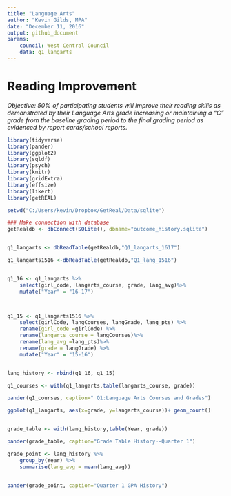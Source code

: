 ```yaml
---
title: "Language Arts"
author: "Kevin Gilds, MPA"
date: "December 11, 2016"
output: github_document
params: 
    council: West Central Council
    data: q1_langarts
---
```


# Reading Improvement
*Objective: 50% of participating students will improve their reading skills as demonstrated by their Language Arts grade increasing or maintaining a “C” grade from the baseline grading period to the final grading period as evidenced by report cards/school reports.*


```r
library(tidyverse)
library(pander)
library(ggplot2)
library(sqldf)
library(psych)
library(knitr)
library(gridExtra)
library(effsize)
library(likert)
library(getREAL)

```


```r

setwd("C:/Users/kevin/Dropbox/GetReal/Data/sqlite")

### Make connection with database
getRealdb <- dbConnect(SQLite(), dbname="outcome_history.sqlite")


q1_langarts <- dbReadTable(getRealdb,"Q1_langarts_1617")

q1_langarts1516 <-dbReadTable(getRealdb,"Q1_lang_1516")



```


```r


q1_16 <- q1_langarts %>%
    select(girl_code, langarts_course, grade, lang_avg)%>%
    mutate("Year" = "16-17")



q1_15 <- q1_langarts1516 %>%
    select(girlCode, langCourses, langGrade, lang_pts) %>%
    rename(girl_code =girlCode) %>%
    rename(langarts_course = langCourses)%>%
    rename(lang_avg =lang_pts)%>%
    rename(grade = langGrade) %>%
    mutate("Year" = "15-16")


lang_history <- rbind(q1_16, q1_15)


```


```r

q1_courses <- with(q1_langarts,table(langarts_course, grade))

pander(q1_courses, caption=" Q1:Language Arts Courses and Grades")

```


```r




ggplot(q1_langarts, aes(x=grade, y=langarts_course))+ geom_count()



```

```r

grade_table <- with(lang_history,table(Year, grade))

pander(grade_table, caption="Grade Table History--Quarter 1")


```


```r

grade_point <- lang_history %>%
    group_by(Year) %>%
    summarise(lang_avg = mean(lang_avg))


pander(grade_point, caption="Quarter 1 GPA History")





```








